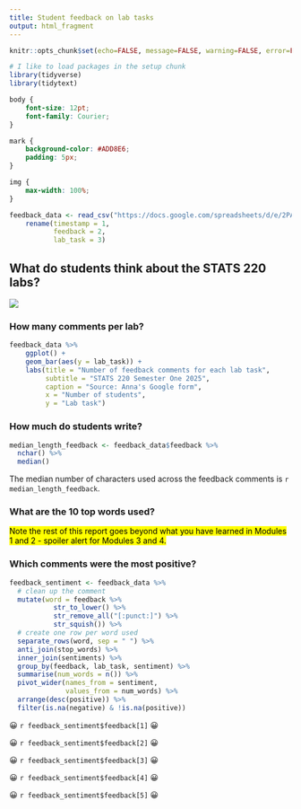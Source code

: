```yaml
---
title: Student feedback on lab tasks
output: html_fragment
---
```


```r
knitr::opts_chunk$set(echo=FALSE, message=FALSE, warning=FALSE, error=FALSE)

# I like to load packages in the setup chunk
library(tidyverse)
library(tidytext)
```

```css
body {
    font-size: 12pt;
    font-family: Courier;
}

mark {
    background-color: #ADD8E6;
    padding: 5px;
}

img {
    max-width: 100%;
}
```


```r
feedback_data <- read_csv("https://docs.google.com/spreadsheets/d/e/2PACX-1vS2BFaKXklT874PtU-CxpSE5pt9veaTWrwrBoNJH_fzdqgQu4u6hrMZDe2Wzy5yJMbA5wUtWsdx6Vy1/pub?gid=1248865192&single=true&output=csv") %>%
    rename(timestamp = 1,
           feedback = 2,
           lab_task = 3)
```

## What do students think about the STATS 220 labs?

![](https://media.tenor.com/gQf-Nf3he8cAAAAM/cat-typing.gif)

### How many comments per lab?

```r
feedback_data %>%
    ggplot() +
    geom_bar(aes(y = lab_task)) +
    labs(title = "Number of feedback comments for each lab task",
         subtitle = "STATS 220 Semester One 2025",
         caption = "Source: Anna's Google form",
         x = "Number of students",
         y = "Lab task")
```
### How much do students write?

```r
median_length_feedback <- feedback_data$feedback %>% 
  nchar() %>% 
  median()
```

The median number of characters used across the feedback comments is `r  median_length_feedback`.

### What are the 10 top words used?

<mark>Note the rest of this report goes beyond what you have learned in Modules 1 and 2 - spoiler alert for Modules 3 and 4.</mark>




### Which comments were the most positive?

```r
feedback_sentiment <- feedback_data %>%
  # clean up the comment
  mutate(word = feedback %>% 
           str_to_lower() %>%
           str_remove_all("[:punct:]") %>% 
           str_squish()) %>%
  # create one row per word used
  separate_rows(word, sep = " ") %>%
  anti_join(stop_words) %>%
  inner_join(sentiments) %>%
  group_by(feedback, lab_task, sentiment) %>%
  summarise(num_words = n()) %>%
  pivot_wider(names_from = sentiment,
              values_from = num_words) %>%
  arrange(desc(positive)) %>%
  filter(is.na(negative) & !is.na(positive))
```

😀 `r feedback_sentiment$feedback[1]` 😀

😀 `r feedback_sentiment$feedback[2]` 😀

😀 `r feedback_sentiment$feedback[3]` 😀

😀 `r feedback_sentiment$feedback[4]` 😀

😀 `r feedback_sentiment$feedback[5]` 😀


